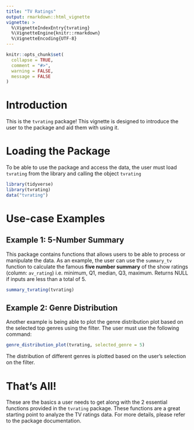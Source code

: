 ```yaml
---
title: "TV Ratings"
output: rmarkdown::html_vignette
vignette: >
  %\VignetteIndexEntry{tvrating}
  %\VignetteEngine{knitr::rmarkdown}
  %\VignetteEncoding{UTF-8}
---
```


```r
knitr::opts_chunk$set(
  collapse = TRUE,
  comment = "#>",
  warning = FALSE,
  message = FALSE
)
```

# Introduction

This is the `tvrating` package! This vignette is designed to introduce the user to the package and aid them with using it.

# Loading the Package

To be able to use the package and access the data, the user must load `tvrating` from the library and calling the object `tvrating`

```r
library(tidyverse)
library(tvrating)
data("tvrating")
```

# Use-case Examples

## Example 1: 5-Number Summary

This package contains functions that allows users to be able to process or manipulate the data. As an example, the user can use the `summary_tv` function to calculate the famous **five number summary** of the show ratings (column: `av_rating`) i.e. minimum, Q1, median, Q3, maximum. Returns NULL if inputs are less than a total of 5. 

```r
summary_tvrating(tvrating)
```

## Example 2: Genre Distribution

Another example is being able to plot the genre distribution plot based on the selected top genres using the filter. The user must use the following command:

```r
genre_distribution_plot(tvrating, selected_genre = 5)

```

The distribution of different genres is plotted based on the user's selection on the filter.

# That's All!

These are the basics a user needs to get along with the 2 essential functions provided in the `tvrating` package. These functions are a great starting point to analyze the TV ratings data. For more details, please refer to the package documentation.

